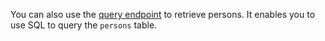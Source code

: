 You can also use the [query endpoint](/docs/api/queries) to retrieve persons. It enables you to use SQL to query the `persons` table. 